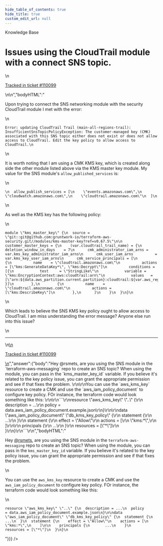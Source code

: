 ```yaml
---
hide_table_of_contents: true
hide_title: true
custom_edit_url: null
---
```



<head>
  <link rel="canonical" href="https://github.com/gruntwork-io/knowledge-base/discussions/697" />
</head>

<CenterLayout>
<span className="searchCategory">Knowledge Base</span>
<h1>Issues using the CloudTrail module with a connect SNS topic.</h1>
<GitHub discussion={{"id":"D_kwDOF8slf84ATfDh","number":697,"author":{"login":"rsmets"},"title":"Issues using the CloudTrail module with a connect SNS topic.","body":"\nUpon trying to connect the SNS networking module with the security CloudTrail module I met with the error:\r\n\r\n```\r\nError: updating CloudTrail Trail (main-all-regions-trail): InsufficientSnsTopicPolicyException: The customer-managed key (CMK) associated with this SNS topic either does not exist or does not allow access to CloudTrail. Edit the key policy to allow access to CloudTrail.\r\n```\r\n\r\nIt is worth noting that I am using a CMK KMS key, which is created along side the other module listed above via the KMS master key module. My value for the SNS module's `allow_published_services` is:\r\n\r\n```\r\n\r\n  allow_publish_services = [\r\n    \"events.amazonaws.com\",\r\n    \"cloudwatch.amazonaws.com\",\r\n    \"cloudtrail.amazonaws.com\"\r\n  ]\r\n```\r\n\r\nAs well as the KMS key has the following policy:\r\n\r\n```\r\nmodule \"kms_master_key\" {\r\n  source = \"git::git@github.com:gruntwork-io/terraform-aws-security.git//modules/kms-master-key?ref=v0.67.5\"\r\n\r\n  customer_master_keys = {\r\n    (var.cloudtrail_trail_name) = {\r\n      deletion_window_in_days    = 7\r\n      cmk_administrator_iam_arns = var.kms_key_administrator_iam_arns\r\n      cmk_user_iam_arns          = var.kms_key_user_iam_arns\r\n      cmk_service_principals = [\r\n        {\r\n          name    = \"cloudtrail.amazonaws.com\"\r\n          actions = [\"kms:GenerateDataKey*\", \"kms:Decrypt\"]\r\n          conditions = [{\r\n            test     = \"StringLike\"\r\n            variable = \"kms:EncryptionContext:aws:cloudtrail:arn\"\r\n            values   = [\"arn:${data.aws_partition.current.partition}:cloudtrail:${var.aws_region}:${data.aws_caller_identity.current.account_id}:trail/${var.cloudtrail_trail_name}\"]\r\n          }]\r\n        },\r\n        {\r\n          name    = \"cloudtrail.amazonaws.com\"\r\n          actions = [\"kms:DescribeKey\"]\r\n        },\r\n      ]\r\n    }\r\n  }\r\n}\r\n```\r\n\r\n\r\nWhich leads to believe the SNS KMS key policy ought to allow access to CloudTrail. I am miss understanding the error message? Anyone else run into this issue?\n\n---\n\n<ins datetime=\"2023-04-20T00:11:09Z\">\n  <p><a href=\"https://support.gruntwork.io/hc/requests/110099\">Tracked in ticket #110099</a></p>\n</ins>\n","bodyHTML":"<p dir=\"auto\">Upon trying to connect the SNS networking module with the security CloudTrail module I met with the error:</p>\n<div class=\"snippet-clipboard-content notranslate position-relative overflow-auto\" data-snippet-clipboard-copy-content=\"Error: updating CloudTrail Trail (main-all-regions-trail): InsufficientSnsTopicPolicyException: The customer-managed key (CMK) associated with this SNS topic either does not exist or does not allow access to CloudTrail. Edit the key policy to allow access to CloudTrail.\"><pre class=\"notranslate\"><code class=\"notranslate\">Error: updating CloudTrail Trail (main-all-regions-trail): InsufficientSnsTopicPolicyException: The customer-managed key (CMK) associated with this SNS topic either does not exist or does not allow access to CloudTrail. Edit the key policy to allow access to CloudTrail.\n</code></pre></div>\n<p dir=\"auto\">It is worth noting that I am using a CMK KMS key, which is created along side the other module listed above via the KMS master key module. My value for the SNS module's <code class=\"notranslate\">allow_published_services</code> is:</p>\n<div class=\"snippet-clipboard-content notranslate position-relative overflow-auto\" data-snippet-clipboard-copy-content=\"\n  allow_publish_services = [\n    &quot;events.amazonaws.com&quot;,\n    &quot;cloudwatch.amazonaws.com&quot;,\n    &quot;cloudtrail.amazonaws.com&quot;\n  ]\"><pre class=\"notranslate\"><code class=\"notranslate\">\n  allow_publish_services = [\n    \"events.amazonaws.com\",\n    \"cloudwatch.amazonaws.com\",\n    \"cloudtrail.amazonaws.com\"\n  ]\n</code></pre></div>\n<p dir=\"auto\">As well as the KMS key has the following policy:</p>\n<div class=\"snippet-clipboard-content notranslate position-relative overflow-auto\" data-snippet-clipboard-copy-content=\"module &quot;kms_master_key&quot; {\n  source = &quot;git::git@github.com:gruntwork-io/terraform-aws-security.git//modules/kms-master-key?ref=v0.67.5&quot;\n\n  customer_master_keys = {\n    (var.cloudtrail_trail_name) = {\n      deletion_window_in_days    = 7\n      cmk_administrator_iam_arns = var.kms_key_administrator_iam_arns\n      cmk_user_iam_arns          = var.kms_key_user_iam_arns\n      cmk_service_principals = [\n        {\n          name    = &quot;cloudtrail.amazonaws.com&quot;\n          actions = [&quot;kms:GenerateDataKey*&quot;, &quot;kms:Decrypt&quot;]\n          conditions = [{\n            test     = &quot;StringLike&quot;\n            variable = &quot;kms:EncryptionContext:aws:cloudtrail:arn&quot;\n            values   = [&quot;arn:${data.aws_partition.current.partition}:cloudtrail:${var.aws_region}:${data.aws_caller_identity.current.account_id}:trail/${var.cloudtrail_trail_name}&quot;]\n          }]\n        },\n        {\n          name    = &quot;cloudtrail.amazonaws.com&quot;\n          actions = [&quot;kms:DescribeKey&quot;]\n        },\n      ]\n    }\n  }\n}\"><pre class=\"notranslate\"><code class=\"notranslate\">module \"kms_master_key\" {\n  source = \"git::git@github.com:gruntwork-io/terraform-aws-security.git//modules/kms-master-key?ref=v0.67.5\"\n\n  customer_master_keys = {\n    (var.cloudtrail_trail_name) = {\n      deletion_window_in_days    = 7\n      cmk_administrator_iam_arns = var.kms_key_administrator_iam_arns\n      cmk_user_iam_arns          = var.kms_key_user_iam_arns\n      cmk_service_principals = [\n        {\n          name    = \"cloudtrail.amazonaws.com\"\n          actions = [\"kms:GenerateDataKey*\", \"kms:Decrypt\"]\n          conditions = [{\n            test     = \"StringLike\"\n            variable = \"kms:EncryptionContext:aws:cloudtrail:arn\"\n            values   = [\"arn:${data.aws_partition.current.partition}:cloudtrail:${var.aws_region}:${data.aws_caller_identity.current.account_id}:trail/${var.cloudtrail_trail_name}\"]\n          }]\n        },\n        {\n          name    = \"cloudtrail.amazonaws.com\"\n          actions = [\"kms:DescribeKey\"]\n        },\n      ]\n    }\n  }\n}\n</code></pre></div>\n<p dir=\"auto\">Which leads to believe the SNS KMS key policy ought to allow access to CloudTrail. I am miss understanding the error message? Anyone else run into this issue?</p>\n<hr>\n<ins datetime=\"2023-04-20T00:11:09Z\">\n  <p dir=\"auto\"><a href=\"https://support.gruntwork.io/hc/requests/110099\" rel=\"nofollow\">Tracked in ticket #110099</a></p>\n</ins>","answer":{"body":"Hey @rsmets, are you using the SNS module in the `terraform-aws-messaging` repo to create an SNS topic? When using the module, you can pass in the `kms_master_key_id` variable. If you believe it's related to the key policy issue, you can grant the appropriate permission and see if that fixes the problem. \r\n\r\nYou can use the `aws_kms_key` resource to create a CMK and use the `aws_iam_policy_document` to configure key policy. FOr instance, the terraform code would look something like this: \r\n\r\n```\r\nresource \"aws_kms_key\" \"..\" {\r\n  description = ...\r\n  policy      = data.aws_iam_policy_document.example.json\r\n}\r\n\r\ndata \"aws_iam_policy_document\" \"db_kms_key_policy\" {\r\n  statement {\r\n    ...\r\n  }\r\n  statement {\r\n    effect = \"Allow\"\r\n    actions = [\r\n      \"kms:*\",\r\n    ]\r\n\r\n    principals {\r\n       ...\r\n    }\r\n    resources = [\"*\"]\r\n  }\r\n}\r\n```\r\n","bodyHTML":"<p dir=\"auto\">Hey <a class=\"user-mention notranslate\" data-hovercard-type=\"user\" data-hovercard-url=\"/users/rsmets/hovercard\" data-octo-click=\"hovercard-link-click\" data-octo-dimensions=\"link_type:self\" href=\"https://github.com/rsmets\">@rsmets</a>, are you using the SNS module in the <code class=\"notranslate\">terraform-aws-messaging</code> repo to create an SNS topic? When using the module, you can pass in the <code class=\"notranslate\">kms_master_key_id</code> variable. If you believe it's related to the key policy issue, you can grant the appropriate permission and see if that fixes the problem.</p>\n<p dir=\"auto\">You can use the <code class=\"notranslate\">aws_kms_key</code> resource to create a CMK and use the <code class=\"notranslate\">aws_iam_policy_document</code> to configure key policy. FOr instance, the terraform code would look something like this:</p>\n<div class=\"snippet-clipboard-content notranslate position-relative overflow-auto\" data-snippet-clipboard-copy-content=\"resource &quot;aws_kms_key&quot; &quot;..&quot; {\n  description = ...\n  policy      = data.aws_iam_policy_document.example.json\n}\n\ndata &quot;aws_iam_policy_document&quot; &quot;db_kms_key_policy&quot; {\n  statement {\n    ...\n  }\n  statement {\n    effect = &quot;Allow&quot;\n    actions = [\n      &quot;kms:*&quot;,\n    ]\n\n    principals {\n       ...\n    }\n    resources = [&quot;*&quot;]\n  }\n}\"><pre class=\"notranslate\"><code class=\"notranslate\">resource \"aws_kms_key\" \"..\" {\n  description = ...\n  policy      = data.aws_iam_policy_document.example.json\n}\n\ndata \"aws_iam_policy_document\" \"db_kms_key_policy\" {\n  statement {\n    ...\n  }\n  statement {\n    effect = \"Allow\"\n    actions = [\n      \"kms:*\",\n    ]\n\n    principals {\n       ...\n    }\n    resources = [\"*\"]\n  }\n}\n</code></pre></div>"}}} />

</CenterLayout>
  

<!-- ##DOCS-SOURCER-START
{
  "sourcePlugin": "github-discussions",
  "hash": "aa9d1c4db295ce20e52c1fbb73a4a1c7"
}
##DOCS-SOURCER-END -->
